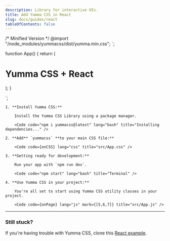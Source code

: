 ```yaml
---
description: Library for interactive UIs.
title: Add Yumma CSS in React
slug: docs/guides/react
tableOfContents: false
---
```


/* Minified Version */
@import "/node_modules/yummacss/dist/yumma.min.css";
`;


function App() {
return (
<div class="h-1/1 ins">
<h1 class="fs-xxl fw-500 tc-pink">Yumma CSS + React</h1>
</div>
);
}

`;

<Steps>

    1. **Install Yumma CSS:**

        Install the Yumma CSS Library using a package manager.

        <Code code="npm i yummacss@latest" lang="bash" title="Installing dependencies..." />

    2. **Add** `yummacss` **to your main CSS file:**

        <Code code={onCSS} lang="css" title="src/App.css" />

    3. **Getting ready for development:**

        Run your app with `npm run dev`.

        <Code code="npm start" lang="bash" title="Terminal" />

    4. **Use Yumma CSS in your project:**

        You're all set to start using Yumma CSS utility classes in your project.

        <Code code={onPage} lang="js" mark={[5,6,7]} title="src/App.js" />

</Steps>

---

### Still stuck?

If you're having trouble with Yumma CSS, clone this [React example](https://github.com/yumma-lib/react-yummacss-example.git).

<Code
  code="git clone https://github.com/yumma-lib/react-yummacss-example.git"
  lang="bash"
  title="Cloning repository..."
/>
